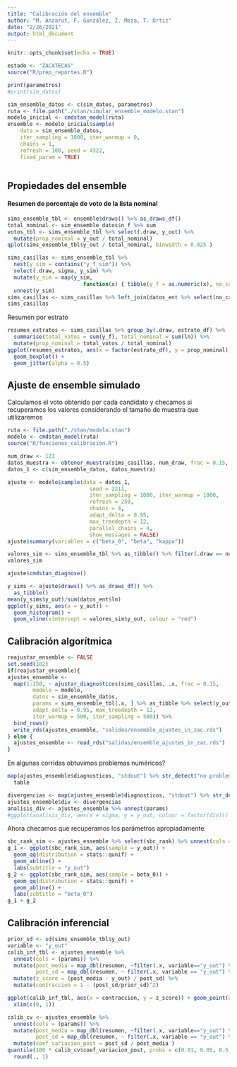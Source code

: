 ```yaml
---
title: "Calibración del ensemble"
author: "M. Anzarut, F. González, I. Meza, T. Ortiz"
date: "2/26/2021"
output: html_document
---
```



```r
knitr::opts_chunk$set(echo = TRUE)
```


```r
estado <- "ZACATECAS"
source("R/prep_reportes.R")
```



```r
print(parametros)
#print(sim_datos)
```

```r
sim_ensemble_datos <- c(sim_datos, parametros)
ruta <- file.path("./stan/simular_ensemble_modelo.stan")
modelo_inicial <- cmdstan_model(ruta)
ensemble <- modelo_inicial$sample(
    data = sim_ensemble_datos,
    iter_sampling = 1000, iter_warmup = 0, 
    chains = 1,
    refresh = 100, seed = 4322,
    fixed_param = TRUE)
  
```

## Propiedades del ensemble

#### Resumen de porcentaje de voto de la lista nominal

```r
sims_ensemble_tbl <- ensemble$draws() %>% as_draws_df()
total_nominal <- sim_ensemble_datos$n_f %>% sum
votos_tbl <- sims_ensemble_tbl %>% select(.draw, y_out) %>% 
  mutate(prop_nominal = y_out / total_nominal)
qplot(sims_ensemble_tbl$y_out / total_nominal, binwidth = 0.025 )
```
```r
sims_casillas <- sims_ensemble_tbl %>% 
  nest(y_sim = contains("y_f_sim")) %>% 
  select(.draw, sigma, y_sim) %>% 
  mutate(y_sim = map(y_sim, 
                        function(x) { tibble(y_f = as.numeric(x), no_casilla = 1:ncol(x)) })) %>% 
  unnest(y_sim)
sims_casillas <- sims_casillas %>% left_join(datos_ent %>% select(no_casilla, estrato_df, ln)) 
sims_casillas
```
Resumen por estrato

```r
resumen_estratos <- sims_casillas %>% group_by(.draw, estrato_df) %>% 
  summarise(total_votos = sum(y_f), total_nominal = sum(ln)) %>% 
  mutate(prop_nominal = total_votos / total_nominal)
ggplot(resumen_estratos, aes(x = factor(estrato_df), y = prop_nominal)) +
  geom_boxplot() +
  geom_jitter(alpha = 0.5)
```

## Ajuste de ensemble simulado

Calculamos el voto obtenido por cada candidato y checamos si recuperamos los
valores considerando el tamaño de muestra que utilizaremos


```r
ruta <- file.path("./stan/modelo.stan")
modelo <- cmdstan_model(ruta)
source("R/funciones_calibracion.R")
```

```r
num_draw <- 121
datos_muestra <- obtener_muestra(sims_casillas, num_draw, frac = 0.15, seed = 1132)
datos_1 <- c(sim_ensemble_datos, datos_muestra)
```




```r
ajuste <- modelo$sample(data = datos_1, 
                          seed = 2211,
                          iter_sampling = 1000, iter_warmup = 1000,
                          refresh = 250, 
                          chains = 4, 
                          adapt_delta = 0.95,
                          max_treedepth = 12,
                          parallel_chains = 4, 
                          show_messages = FALSE)
ajuste$summary(variables = c("beta_0", "beta", "kappa"))
```
```r
valores_sim <- sims_ensemble_tbl %>% as_tibble() %>% filter(.draw == num_draw) 
valores_sim
```

```r
ajuste$cmdstan_diagnose()
```


```r
y_sims <- ajuste$draws() %>% as_draws_df() %>% 
  as_tibble()
mean(y_sims$y_out)/sum(datos_ent$ln)
ggplot(y_sims, aes(x = y_out)) +
  geom_histogram() +
  geom_vline(xintercept = valores_sim$y_out, colour = "red")
```

## Calibración algorítmica

```r
reajustar_ensemble <- FALSE
set.seed(182)
if(reajustar_ensemble){
ajustes_ensemble <- 
  map(1:150, ~ ajustar_diagnosticos(sims_casillas, .x, frac = 0.15,
        modelo = modelo, 
        datos = sim_ensemble_datos,
        params = sims_ensemble_tbl[.x, ] %>% as_tibble %>% select(y_out, beta_0, sigma),
        adapt_delta = 0.95, max_treedepth = 12,
        iter_warmup = 500, iter_sampling = 500)) %>% 
  bind_rows()
  write_rds(ajustes_ensemble, "salidas/ensemble_ajustes_in_zac.rds")
} else {
  ajustes_ensemble <- read_rds("salidas/ensemble_ajustes_in_zac.rds")
}
```

En algunas corridas obtuvimos problemas numéricos?

```r
map(ajustes_ensemble$diagnosticos, "stdout") %>% str_detect("no problems detected") %>% 
  table

divergencias <- map(ajustes_ensemble$diagnosticos, "stdout") %>% str_detect("ended with a divergence") 
ajustes_ensemble$div <- divergencias
analisis_div <- ajustes_ensemble %>% unnest(params)
#ggplot(analisis_div, aes(x = sigma, y = y_out, colour = factor(div))) + geom_point()
```



Ahora checamos que recuperamos los parámetros apropiadamente:

```r
sbc_rank_sim <- ajustes_ensemble %>% select(sbc_rank) %>% unnest(cols = sbc_rank)
g_1 <- ggplot(sbc_rank_sim, aes(sample = y_out)) +
  geom_qq(distribution = stats::qunif) +
  geom_abline() +
  labs(subtitle = "y_out")
g_2 <- ggplot(sbc_rank_sim, aes(sample = beta_0)) +
  geom_qq(distribution = stats::qunif) +
  geom_abline() +
  labs(subtitle = "beta_0")
g_1 + g_2
```

## Calibración inferencial



```r
prior_sd <- sd(sims_ensemble_tbl$y_out)
variable <- "y_out"
calib_inf_tbl <- ajustes_ensemble %>%
  unnest(cols = (params)) %>% 
  mutate(post_media = map_dbl(resumen, ~filter(.x, variable=="y_out") %>% pull(mean)),
         post_sd = map_dbl(resumen, ~ filter(.x, variable == "y_out") %>% pull(sd))) %>% 
  mutate(z_score = (post_media - y_out) / post_sd) %>% 
  mutate(contraccion = 1 - (post_sd/prior_sd)^2)
```

```r
ggplot(calib_inf_tbl, aes(x = contraccion, y = z_score)) + geom_point(alpha = 0.5) +
  xlim(c(0, 1))
```

```r
calib_cv <- ajustes_ensemble %>%
  unnest(cols = (params)) %>% 
  mutate(post_media = map_dbl(resumen, ~filter(.x, variable=="y_out") %>% pull(mean)),
         post_sd = map_dbl(resumen, ~ filter(.x, variable == "y_out") %>% pull(sd))) %>% 
  mutate(coef_variacion_post = post_sd / post_media )
quantile(100 * calib_cv$coef_variacion_post, probs = c(0.01, 0.05, 0.5, 0.90, 0.99)) %>% 
  round(., 1)
```


